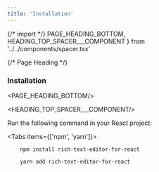 ```yaml
---
title: 'Installation'
---
```


{/* import */}
    PAGE_HEADING_BOTTOM,
    HEADING_TOP_SPACER___COMPONENT
} from '../../components/spacer.tsx'



{/* Page Heading */}
### Installation
<PAGE_HEADING_BOTTOM/>

<HEADING_TOP_SPACER___COMPONENT/>


Run the following command in your React project:

<Tabs items={['npm', 'yarn']}>


  <Tab>

   ```shell copy
       npm install rich-text-editor-for-react
   ```
  </Tab>



  <Tab>

   ```shell copy
       yarn add rich-text-editor-for-react
   ```

  </Tab>


</Tabs>